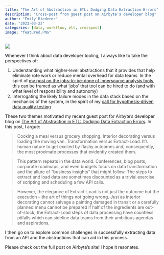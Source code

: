 ```yaml
---
title: "The Art of Abstraction in ETL: Dodging Data Extraction Errors"
description: "Cross-post from guest post on Airbyte's developer blog"
author: "Emily Riederer"
date: "2023-03-22"
categories: [data, workflow, elt, crosspost]
image: "featured.PNG"
---
```


![](featured.png)

Whenever I think about data developer tooling, I always like to take the perspectives of:

1. Understanding what higher-level abstractions that it provides that help eliminate rote work or reduce mental overhead for data teams. In the spirit of [my post on the jobs-to-be-done of innersource analysis tools](/post/team-of-packages/), this can be framed as what 'jobs' that tool can be hired to do (and with what level of responsibility and autonomy)
2. Interrogating the likely failure modes in the data stack based on the mechanics of the system, in the spirit of my [call for hypothesis-driven data quality testing](/post/grouping-data-quality/)

These two themes motivated my recent guest post for Airbyte's developer blog on [The Art of Abstraction in ETL: Dodging Data Extraction Errors](https://airbyte.com/blog/dodging-data-extraction-errors). In this post, I argue:

> Cooking a meal versus grocery shopping. Interior decorating versus loading the moving van. Transformation versus Extract-Load. It’s human nature to get excited by flashy outcomes and, consequently, the most proximate processes that evidently created them. 

> This pattern repeats in the data world. Conferences, blog posts, corporate roadmaps, and even budgets focus on data transformation and the allure of “business insights” that might follow. The steps to extract and load data are sometimes discounted as a trivial exercise of scripting and scheduling a few API calls.

> However, the elegance of Extract-Load is not just the outcome but the execution – the art of things not going wrong. Just as interior decorating cannot salvage a painting damaged in transit or a carefully planned menu cannot be prepared if half of the ingredients are out-of-stock, the Extract-Load steps of data processing have countless pitfalls which can sideline data teams from their ambitious agendas and aspirations. 

I then go on to explore common challenges in successfully extracting data from an API and the abstractions that can aid in this process. 

Please check out the full post on Airbyte's site! I hope it resonates.
